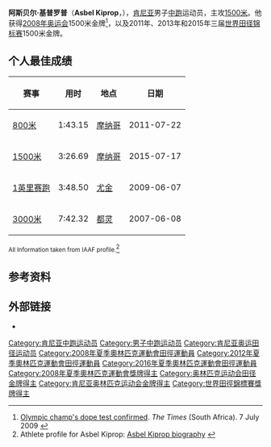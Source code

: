 {{Infobox athlete
| name = 阿斯贝尔·基普罗普<br />Asbel Kiprop
| image = Asbel Kiprop Hengelo 2009-2.jpg
| imagesize = 200px
| caption = 2009 FBK Games
| nationality = {{KEN}}
| sport = [[田径|田径]]
| event = [[800米|800米]]、[[1500米|1500米]]
| birth_date = {{Birth date and age|df=yes|1989|6|30}}
| birth_place = [[瓦辛基苏郡|瓦辛基苏郡]]
| height = {{convert|1.88|m|ftin}}
| weight = {{convert|62|kg|lb}}<ref name="iaaf"/>
| pb = '''[[800米|800米]]''': 1:43.15<ref name="All-Athletics">{{cite web|url=http://www.all-athletics.com/node/54831|author=All-Athletics|title=Profile of Asbel KIPROP|accessdate=2015-08-31|archive-date=2017-06-19|archive-url=https://web.archive.org/web/20170619045452/http://www.all-athletics.com/node/54831|dead-url=no}}</ref> <br> '''[[1500米|1500米]]''': 3:26.69<ref name="All-Athletics"/> <br> '''[[Mile_run|Mile]]''' 3:48.50<ref name="All-Athletics"/> 
| medaltemplates =
{{MedalSport|男子田径}}
{{MedalCountry|{{KEN}}}}
{{MedalCount
|[[奥运会|奥运会]]|1|0|0
|[[世界田径锦标赛|世界田径锦标赛]]|3|0|0
|[[African_Championships_in_Athletics|African Championships in Athletics]]|1|0|1
|{{nowrap|[[All-Africa_Games|All-Africa Games]]}}|1|0|0
|'''Total'''|'''6'''|'''0'''|'''1'''
}}
{{MedalOlympic}}
{{MedalGold|[[2008年奥运会|2008 北京]]|男子1500米}}
{{MedalCompetition|[[世界田径锦标赛|世界田径锦标赛]]}}
{{MedalGold|[[2011年世界田径锦标赛|2011 大邱]]|男子1500米}}
{{MedalGold|[[2013年世界田径锦标赛|2013 莫斯科]]|男子1500米}}
{{MedalGold|[[2015年世界田径锦标赛|2015 北京]]|男子1500米}}
{{MedalCompetition|[[African_Championships_in_Athletics|African Championships]]}}
{{MedalGold|[[2010_African_Championships_in_Athletics|2010 Nairobi]]|1500 m}}
{{MedalBronze|[[2008_African_Championships_in_Athletics|2008 Addis Ababa]]|800 m}}
{{MedalCompetition|[[All-Africa_Games|All-Africa Games]]}}
{{MedalGold|[[2007_All-Africa_Games|2007 Algiers]]|1500 m}}
}}
'''阿斯贝尔·基普罗普'''（'''Asbel Kiprop'''，{{Bd|1989年|6月30日||}}），[[肯尼亚|肯尼亚]]男子[[中跑|中跑]]运动员，主攻[[1500米|1500米]]。他获得[[2008年奥运会|2008年奥运会]]1500米金牌<ref name="confirmed">[http://www.thetimes.co.za/Sport/Article.aspx?id=1030079 Olympic champ's dope test confirmed]. ''The Times'' (South Africa). 7 July 2009 {{webarchive|url=https://web.archive.org/web/20090713081214/http://www.thetimes.co.za/Sport/Article.aspx?id=1030079 |date=13 七月 2009 }}</ref>，以及2011年、2013年和2015年三届[[世界田径锦标赛|世界田径锦标赛]]1500米金牌。

==个人最佳成绩==
{| class="wikitable"
|-
! 赛事 !! 用时 !! 地点 !! 日期
|-
| [[800米|800米]]   || 1:43.15 || [[摩纳哥|摩纳哥]] || 2011-07-22
|-
| [[1500米|1500米]]   || 3:26.69 || [[摩纳哥|摩纳哥]] || 2015-07-17
|-
| [[1英里赛跑|1英里赛跑]]  || 3:48.50 || [[尤金|尤金]] || 2009-06-07
|-
| [[3000米|3000米]]   || 7:42.32 || [[都灵|都灵]] || 2007-06-08
|}

<small>All Information taken from IAAF profile.</small><ref name="iaaf">Athlete profile for Asbel Kiprop: [http://www.iaaf.org/athletes/kenya/asbel-kiprop-233041 Asbel Kiprop biography] {{Wayback|url=http://www.iaaf.org/athletes/kenya/asbel-kiprop-233041 |date=20150902020639 }}</ref>

== 参考资料 ==
{{Reflist}}

== 外部链接 ==
* {{iaaf name|id=233041}}

{{奥林匹克运动会田径比赛男子1500米冠军}}

{{Authority control}}
{{DEFAULTSORT:Kiprop, Asbel}}
[[Category:肯尼亚中跑运动员|Category:肯尼亚中跑运动员]]
[[Category:男子中跑运动员|Category:男子中跑运动员]]
[[Category:肯尼亚奥运田径运动员|Category:肯尼亚奥运田径运动员]]
[[Category:2008年夏季奧林匹克運動會田徑運動員|Category:2008年夏季奧林匹克運動會田徑運動員]]
[[Category:2012年夏季奧林匹克運動會田徑運動員|Category:2012年夏季奧林匹克運動會田徑運動員]]
[[Category:2016年夏季奧林匹克運動會田徑運動員|Category:2016年夏季奧林匹克運動會田徑運動員]]
[[Category:2008年夏季奧林匹克運動會獎牌得主|Category:2008年夏季奧林匹克運動會獎牌得主]]
[[Category:奥林匹克运动会田径金牌得主|Category:奥林匹克运动会田径金牌得主]]
[[Category:肯尼亚奥林匹克运动会金牌得主|Category:肯尼亚奥林匹克运动会金牌得主]]
[[Category:世界田徑錦標賽獎牌得主|Category:世界田徑錦標賽獎牌得主]]